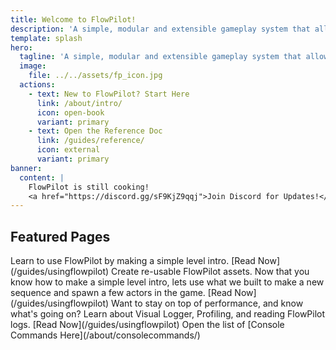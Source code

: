 ```yaml
---
title: Welcome to FlowPilot!
description: 'A simple, modular and extensible gameplay system that allows fast data-driven gameplay flow creation for Unreal Engine 5'
template: splash
hero:
  tagline: 'A simple, modular and extensible gameplay system that allows fast data-driven gameplay flow creation for Unreal Engine 5'
  image:
    file: ../../assets/fp_icon.jpg
  actions:
    - text: New to FlowPilot? Start Here
      link: /about/intro/
      icon: open-book
      variant: primary
    - text: Open the Reference Doc
      link: /guides/reference/
      icon: external
	  variant: primary
banner:
  content: |
    FlowPilot is still cooking!
    <a href="https://discord.gg/sF9KjZ9qqj">Join Discord for Updates!</a>
---
```



<CardGrid>
	<LinkCard title="Unreal Marketplace" icon="rocket" href="https://www.unrealengine.com/marketplace/en-US/product/88621a7957c0435991e5d0ce327e9f68" />
	<LinkCard title="Discord Support" href="https://discord.gg/sF9KjZ9qqj" />
</CardGrid>

## Featured Pages
<CardGrid>
	<Card title="Make a Level Intro" icon="rocket">
		Learn to use FlowPilot by making a simple level intro.
		[Read Now](/guides/usingflowpilot)
	</Card>
	<Card title="Reusable FlowPilot Assets" icon="add-document">
		Create re-usable FlowPilot assets. Now that you know how to make a simple level intro, lets use what we built to make a new sequence and spawn a few actors in the game.
		[Read Now](/guides/usingflowpilot)
	</Card>
	<Card title="Debugging! Lets dive in" icon="setting">
		Want to stay on top of performance, and know what's going on? Learn about Visual Logger, Profiling, and reading FlowPilot logs.
		[Read Now](/guides/usingflowpilot)
	</Card>
	<Card title="Console Commands Reference" icon="setting">
		Open the list of [Console Commands Here](/about/consolecommands/)
	</Card>
</CardGrid>
